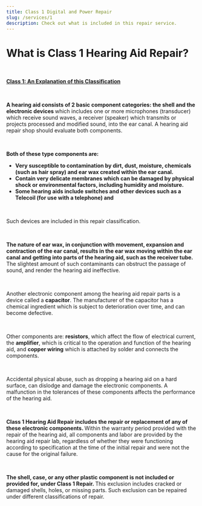```yaml
---
title: Class 1 Digital and Power Repair
slug: /services/1
description: Check out what is included in this repair service.
---
```


<h1>What is Class 1 Hearing Aid Repair?</h1>
<br />
<p>
  <u>
    <b>Class 1: An Explanation of this Classification</b>
  </u>
</p>
<br />
<p>
  <b>
    A hearing aid consists of 2 basic component categories: the shell and the
    electronic devices
  </b>
  which includes one or more microphones (transducer) which receive sound waves,
  a receiver (speaker) which transmits or projects processed and modified sound,
  into the ear canal. A hearing aid repair shop should evaluate both components.
</p>
<br />
<p><b>Both of these type components are:</b></p>
<ul>
  <li>
    <b>
      Very susceptible to contamination by dirt, dust, moisture, chemicals (such
      as hair spray) and ear wax created within the ear canal.
    </b>
  </li>
  <li>
    <b>
      Contain very delicate membranes which can be damaged by physical shock or
      environmental factors, including humidity and moisture.
    </b>
  </li>
  <li>
    <b>
      Some hearing aids include switches and other devices such as a Telecoil
      (for use with a telephone) and
    </b>
  </li>
</ul>

<br />
<p>Such devices are included in this repair classification.</p>
<br />
<p>
  <b>
    The nature of ear wax, in conjunction with movement, expansion and
    contraction of the ear canal, results in the ear wax moving within the ear
    canal and getting into parts of the hearing aid, such as the receiver tube.
  </b>
  The slightest amount of such contaminants can obstruct the passage of sound, and
  render the hearing aid ineffective.
</p>
<br />
<p>
  Another electronic component among the hearing aid repair parts is a device
  called a <b>capacitor</b>. The manufacturer of the capacitor has a chemical
  ingredient which is subject to deterioration over time, and can become
  defective.
</p>
<br />

<p>
  Other components are: <b>resistors</b>, which affect the flow of electrical
  current, the <b>amplifier</b>, which is critical to the operation and function
  of the hearing aid, and
  <b>copper wiring</b>
  which is attached by solder and connects the components.
</p>

<br />
<p>
  Accidental physical abuse, such as dropping a hearing aid on a hard surface,
  can dislodge and damage the electronic components. A malfunction in the
  tolerances of these components affects the performance of the hearing aid.
</p>
<br />
<p>
  <b>
    Class 1 Hearing Aid Repair includes the repair or replacement of any of
    these electronic components.
  </b>
  Within the warranty period provided with the repair of the hearing aid, all components
  and labor are provided by the hearing aid repair lab, regardless of whether they
  were functioning according to specification at the time of the initial repair and
  were not the cause for the original failure.
</p>
<br />
<p>
  <b>
    The shell, case, or any other plastic component is not included or provided
    for, under Class 1 Repair.
  </b>
  This exclusion includes cracked or damaged shells, holes, or missing parts. Such
  exclusion can be repaired under different classifications of repair.
</p>

